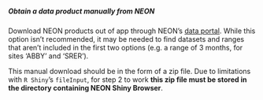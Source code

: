 ##### Obtain a data product manually from NEON

Download NEON products out of app through NEON's [data portal](http://data.neonscience.org/static/browse.html). While this option isn't recommended, it may be needed to find datasets and ranges that aren't included in the first two options (e.g. a range of 3 months, for sites 'ABBY' and 'SRER').

This manual download should be in the form of a zip file. Due to limitations with `R Shiny`'s `fileInput`, for step 2 to work **this zip file must be stored in the directory containing NEON Shiny Browser**.

